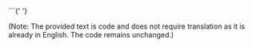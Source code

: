 
<Swagger url='/swagger/node.json' />
```{' '}

(Note: The provided text is code and does not require translation as it is already in English. The code remains unchanged.)
